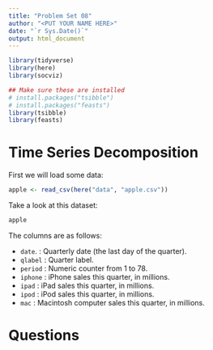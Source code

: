 ```yaml
---
title: "Problem Set 08"
author: "<PUT YOUR NAME HERE>"
date: "`r Sys.Date()`"
output: html_document
---
```


```r
library(tidyverse)
library(here)
library(socviz)

## Make sure these are installed
# install.packages("tsibble")
# install.packages("feasts")
library(tsibble)
library(feasts)
```

# Time Series Decomposition

First we will load some data:

```r
apple <- read_csv(here("data", "apple.csv")) 
```

Take a look at this dataset:

```r
apple
```

The columns are as follows:

- `date`.  : Quarterly date (the last day of the quarter).
- `qlabel` : Quarter label. 
- `period` : Numeric counter from 1 to 78.
- `iphone` : iPhone sales this quarter, in millions.
- `ipad`   : iPad sales this quarter, in millions.
- `ipod`   : iPod sales this quarter, in millions.
- `mac`    : Macintosh computer sales this quarter, in millions.


# Questions

## 

```r

```

